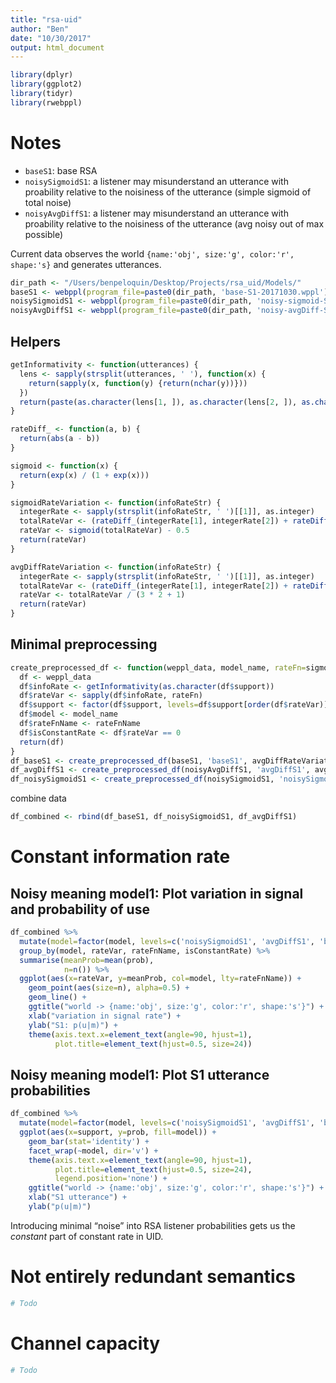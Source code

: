 ```yaml
---
title: "rsa-uid"
author: "Ben"
date: "10/30/2017"
output: html_document
---
```


```r
library(dplyr)
library(ggplot2)
library(tidyr)
library(rwebppl)
```

# Notes
* `baseS1`: base RSA
* `noisySigmoidS1`: a listener may misunderstand an utterance with proability relative to the noisiness of the utterance (simple sigmoid of total noise)
* `noisyAvgDiffS1`: a listener may misunderstand an utterance with proability relative to the noisiness of the utterance (avg noisy out of max possible)

Current data observes the world `{name:'obj', size:'g', color:'r', shape:'s}` and generates utterances.

```r
dir_path <- "/Users/benpeloquin/Desktop/Projects/rsa_uid/Models/"
baseS1 <- webppl(program_file=paste0(dir_path, 'base-S1-20171030.wppl'))
noisySigmoidS1 <- webppl(program_file=paste0(dir_path, 'noisy-sigmoid-S1-20171030.wppl'))
noisyAvgDiffS1 <- webppl(program_file=paste0(dir_path, 'noisy-avgDiff-S1-20171030.wppl'))
```

## Helpers
```r
getInformativity <- function(utterances) {
  lens <- sapply(strsplit(utterances, ' '), function(x) {
    return(sapply(x, function(y) {return(nchar(y))}))
  })
  return(paste(as.character(lens[1, ]), as.character(lens[2, ]), as.character(lens[3, ])))
}

rateDiff_ <- function(a, b) {
  return(abs(a - b))
}

sigmoid <- function(x) {
  return(exp(x) / (1 + exp(x)))
}

sigmoidRateVariation <- function(infoRateStr) {
  integerRate <- sapply(strsplit(infoRateStr, ' ')[[1]], as.integer)
  totalRateVar <- (rateDiff_(integerRate[1], integerRate[2]) + rateDiff_(integerRate[2], integerRate[3]))
  rateVar <- sigmoid(totalRateVar) - 0.5
  return(rateVar)
}

avgDiffRateVariation <- function(infoRateStr) {
  integerRate <- sapply(strsplit(infoRateStr, ' ')[[1]], as.integer)
  totalRateVar <- (rateDiff_(integerRate[1], integerRate[2]) + rateDiff_(integerRate[2], integerRate[3]))
  rateVar <- totalRateVar / (3 * 2 + 1)
  return(rateVar)
}

```

## Minimal preprocessing
```r
create_preprocessed_df <- function(weppl_data, model_name, rateFn=sigmoidRateVariation, rateFnName='sigmoid') {
  df <- weppl_data
  df$infoRate <- getInformativity(as.character(df$support))
  df$rateVar <- sapply(df$infoRate, rateFn)
  df$support <- factor(df$support, levels=df$support[order(df$rateVar)])
  df$model <- model_name
  df$rateFnName <- rateFnName
  df$isConstantRate <- df$rateVar == 0
  return(df)
}
df_baseS1 <- create_preprocessed_df(baseS1, 'baseS1', avgDiffRateVariation, 'avgDiff')
df_avgDiffS1 <- create_preprocessed_df(noisyAvgDiffS1, 'avgDiffS1', avgDiffRateVariation, 'avgDiff')
df_noisySigmoidS1 <- create_preprocessed_df(noisySigmoidS1, 'noisySigmoidS1')
```

combine data
```r
df_combined <- rbind(df_baseS1, df_noisySigmoidS1, df_avgDiffS1)
```

# Constant information rate

## Noisy meaning model1: Plot variation in signal and probability of use
```r
df_combined %>%
  mutate(model=factor(model, levels=c('noisySigmoidS1', 'avgDiffS1', 'baseS1'))) %>%
  group_by(model, rateVar, rateFnName, isConstantRate) %>%
  summarise(meanProb=mean(prob),
            n=n()) %>%
  ggplot(aes(x=rateVar, y=meanProb, col=model, lty=rateFnName)) +
    geom_point(aes(size=n), alpha=0.5) +
    geom_line() +
    ggtitle("world -> {name:'obj', size:'g', color:'r', shape:'s'}") +
    xlab("variation in signal rate") +
    ylab("S1: p(u|m)") +
    theme(axis.text.x=element_text(angle=90, hjust=1), 
          plot.title=element_text(hjust=0.5, size=24))
```

## Noisy meaning model1: Plot S1 utterance probabilities
```r
df_combined %>%
  mutate(model=factor(model, levels=c('noisySigmoidS1', 'avgDiffS1', 'baseS1'))) %>%
  ggplot(aes(x=support, y=prob, fill=model)) +
    geom_bar(stat='identity') +
    facet_wrap(~model, dir='v') +
    theme(axis.text.x=element_text(angle=90, hjust=1), 
          plot.title=element_text(hjust=0.5, size=24),
          legend.position='none') +
    ggtitle("world -> {name:'obj', size:'g', color:'r', shape:'s'}") +
    xlab("S1 utterance") +
    ylab("p(u|m)")
```


Introducing minimal "noise" into RSA listener probabilities gets us the *constant* part of constant rate in UID.

# Not entirely redundant semantics
```r
# Todo
```


# Channel capacity
```r
# Todo
```

